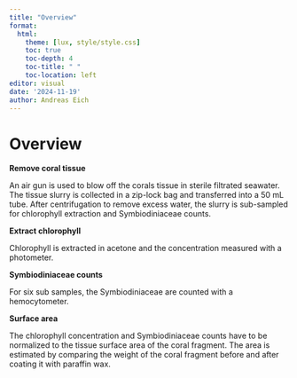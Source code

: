 ```yaml
---
title: "Overview"
format: 
  html:
    theme: [lux, style/style.css]
    toc: true
    toc-depth: 4
    toc-title: " "
    toc-location: left
editor: visual  
date: '2024-11-19'
author: Andreas Eich
---
```


# Overview

**Remove coral tissue**

An air gun is used to blow off the corals tissue in sterile filtrated seawater. The tissue slurry is collected in a zip-lock bag and transferred into a 50 mL tube. After centrifugation to remove excess water, the slurry is sub-sampled for chlorophyll extraction and Symbiodiniaceae counts.

**Extract chlorophyll**

Chlorophyll is extracted in acetone and the concentration measured with a photometer.

**Symbiodiniaceae counts**

For six sub samples, the Symbiodiniaceae are counted with a hemocytometer.

**Surface area**

The chlorophyll concentration and Symbiodiniaceae counts have to be normalized to the tissue surface area of the coral fragment. The area is estimated by comparing the weight of the coral fragment before and after coating it with paraffin wax.
